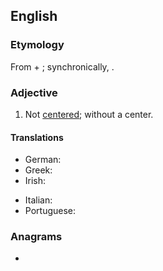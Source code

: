 ==English==

===Etymology===
From {{der|en|grc|ἀ-||not|pos=privative prefix}} + {{m|grc|κέντρο||a point, a center}}; synchronically, {{affix|en|a-|centric}}.

===Adjective===
{{en-adj}}

# Not [[center]]ed; without a center.

====Translations====
{{trans-top|without a center}}
* German: {{t+|de|azentrisch}}
* Greek: {{t|el|ακεντρικός}}
* Irish: {{t|ga|aiceintreach}}
{{trans-mid}}
* Italian: {{t|it|acentrico}}
* Portuguese: {{t|pt|acêntrico}}
{{trans-bottom}}

===Anagrams===
* {{anagrams|en|Nearctic}}